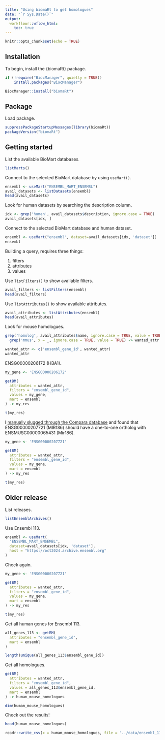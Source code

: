 ```yaml
---
title: "Using biomaRt to get homologues"
date: "`r Sys.Date()`"
output:
  workflowr::wflow_html:
    toc: true
---
```


```r
knitr::opts_chunk$set(echo = TRUE)
```

## Installation

To begin, install the {biomaRt} package.

```r
if (!require("BiocManager", quietly = TRUE))
    install.packages("BiocManager")

BiocManager::install("biomaRt")
```

## Package

Load package.

```r
suppressPackageStartupMessages(library(biomaRt))
packageVersion("biomaRt")
```

## Getting started

List the available BioMart databases.

```r
listMarts()
```

Connect to the selected BioMart database by using `useMart()`.

```r
ensembl <- useMart("ENSEMBL_MART_ENSEMBL")
avail_datasets <- listDatasets(ensembl)
head(avail_datasets)
```

Look for human datasets by searching the description column.

```r
idx <- grep('human', avail_datasets$description, ignore.case = TRUE)
avail_datasets[idx, ]
```

Connect to the selected BioMart database and human dataset.

```r
ensembl <- useMart("ensembl", dataset=avail_datasets[idx, 'dataset'])
ensembl
```

Building a query, requires three things:

1. filters
2. attributes
3. values

Use `listFilters()` to show available filters.

```r
avail_filters <- listFilters(ensembl)
head(avail_filters)
```

Use `listAttributes()` to show available attributes.

```r
avail_attributes <- listAttributes(ensembl)
head(avail_attributes)
```

Look for mouse homologues.

```r
grep('homolog', avail_attributes$name, ignore.case = TRUE, value = TRUE) |>
  grep('mmus', x = _, ignore.case = TRUE, value = TRUE) -> wanted_attr

wanted_attr <- c('ensembl_gene_id', wanted_attr)
wanted_attr
```

ENSG00000206172 (HBA1).

```r
my_gene <- 'ENSG00000206172'

getBM(
  attributes = wanted_attr,
  filters = "ensembl_gene_id",
  values = my_gene,
  mart = ensembl
) -> my_res

t(my_res)
```

I [manually slugged through the Compara database](https://github.com/davetang/ensembldb?tab=readme-ov-file#database) and found that ENSG00000207721 (MIR186) should have a one-to-one ortholog with ENSMUSG00000065431 (Mir186).

```r
my_gene <- 'ENSG00000207721'

getBM(
  attributes = wanted_attr,
  filters = "ensembl_gene_id",
  values = my_gene,
  mart = ensembl
) -> my_res

t(my_res)
```

## Older release

List releases.

```r
listEnsemblArchives()
```

Use Ensembl 113.

```r
ensembl <- useMart(
  "ENSEMBL_MART_ENSEMBL",
  dataset=avail_datasets[idx, 'dataset'],
  host = "https://oct2024.archive.ensembl.org"
)
```

Check again.

```r
my_gene <- 'ENSG00000207721'

getBM(
  attributes = wanted_attr,
  filters = "ensembl_gene_id",
  values = my_gene,
  mart = ensembl
) -> my_res

t(my_res)
```

Get all human genes for Ensembl 113.

```r
all_genes_113 <- getBM(
  attributes = "ensembl_gene_id",
  mart = ensembl
)

length(unique(all_genes_113$ensembl_gene_id))
```

Get all homologues.

```r
getBM(
  attributes = wanted_attr,
  filters = "ensembl_gene_id",
  values = all_genes_113$ensembl_gene_id,
  mart = ensembl
) -> human_mouse_homologues

dim(human_mouse_homologues)
```

Check out the results!

```r
head(human_mouse_homologues)
```

```r
readr::write_csv(x = human_mouse_homologues, file = "../data/ensembl_113_human_mouse_homologues.csv")
```
